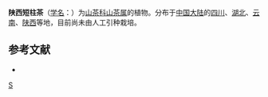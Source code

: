 {{Speciesbox 
| genus = Camellia
| species = shensiensis
| authority =  Chang Tax.
}}

'''陕西短柱茶'''（[[学名|学名]]：{{lang|la|''Camellia shensiensis''}}）为[[山茶科|山茶科]][[山茶属|山茶属]]的植物。分布于[[中国大陆|中国大陆]]的[[四川|四川]]、[[湖北|湖北]]、[[云南|云南]]、[[陕西|陕西]]等地，目前尚未由人工引种栽培。

== 参考文献 ==
<div class="references-small">
* {{cite web| url =http://www.bioinfo.cn/db05/KmzwSpecies.php?action=view&id=28859| title =陕西短柱茶| work =《中国高等植物数据库全库》| publisher =中国科学院微生物研究所| author =昆明植物研究所| accessdate =2009-02-26| deadurl =yes| archiveurl =https://web.archive.org/web/20160305045101/http://www.bioinfo.cn/db05/KmzwSpecies.php?action=view&id=28859| archivedate =2016-03-05}}
</div>
{{Taxonbar|from=Q15232663}}

[[Category:山茶属|S]]


{{植物小作品}}